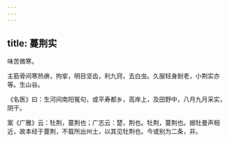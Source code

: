 ```yaml
---
---
---
```

title: 蔓荆实
---



味苦微寒。

主筋骨间寒热痹，拘挛，明目坚齿，利九窍，去白虫。久服轻身耐老，小荆实亦等。生山谷。

《名医》曰：生河间南阳冤句，或平寿都乡，高岸上，及田野中，八月九月采实，阴干。

案《广雅》云：牡荆，蔓荆也；广志云：楚，荆也。牡荆，蔓荆也。据牡曼声相近，故本经于蔓荆，不载所出州土，以其见牡荆也。今或别为二条，非。